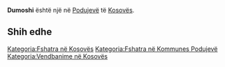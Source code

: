 {{Fshat në 
 | Emri                = Dumoshi
 | EmriAlt                = 
 | NAME_SHORT_FORM=      
 | NAME_GENERIC=      
 | NAME_SORT_NAME_RO=      DUMOSHI
 | FULL_NAME_RO = Dumoshi
 | FULL_NAME_ND_RO=Dumoshi
 | SORT_NAME_RG=DUMOSHI
 | FULL_NAME_RG=Dumoshi
 | FULL_NAME_ND_RG=Dumoshi
 | SRP_NAME_SHORT_FORM=      
 | SRP_NAME_GENERIC=      
 | SRP_NAME_SORT_NAME_RO=      
 | SRP_FULL_NAME_RO = 
 | SRP_FULL_NAME_ND_RO=
 | SRP_SORT_NAME_RG=
 | SRP_FULL_NAME_RG=
 | SRP_FULL_NAME_ND_RG=
 | Emri (Rasa dhanore) = 
 | Figura              = 
 | Shteti              = Kosovo
 | Komuna              = Podujevë
 | Kodi postar         = 
 | Sipërfaqja          = 

 | Popullsia           = 

 | Regj. i popullsisë  = 
 | Dend. e popullsisë  = 
 | Faqja zyrtare       = 
 <!--- Koordinatat ----> 
 | Gjerësia            = 42.854722
 | Gjatësia            = 21.217222
 | Lartësia            = 
}}
'''Dumoshi''' është një [[]] në [[Podujevë]] të [[Kosovës]].

<!-- == Gjeografia == -->
<!-- == Historia == -->
<!-- == Demografia == -->
== Shih edhe ==
{{Komuna Podujevë}}
{{Kosovo-Administrata-Cung}}

[[Kategoria:Fshatra në Kosovës]]
[[Kategoria:Fshatra në Kommunes Podujevë]]
[[Kategoria:Vendbanime në Kosovës]]